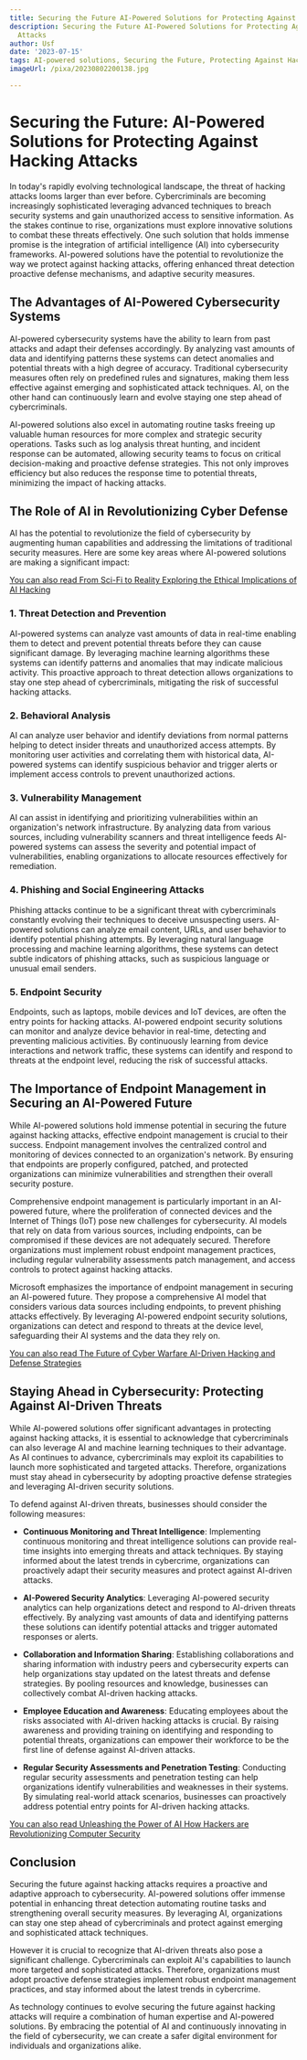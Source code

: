 ```yaml
---
title: Securing the Future AI-Powered Solutions for Protecting Against Hacking Attacks
description: Securing the Future AI-Powered Solutions for Protecting Against Hacking
  Attacks
author: Usf
date: '2023-07-15'
tags: AI-powered solutions, Securing the Future, Protecting Against Hacking Attacks
imageUrl: /pixa/20230802200138.jpg

---
```

# Securing the Future: AI-Powered Solutions for Protecting Against Hacking  Attacks

In today's rapidly evolving technological landscape,  the threat of hacking attacks looms larger than ever before. Cybercriminals are  becoming increasingly  sophisticated leveraging  advanced techniques to breach security systems and gain unauthorized access to sensitive  information. As the stakes continue  to rise, organizations must explore innovative solutions to combat these  threats  effectively. One such solution  that holds immense promise is the integration of artificial intelligence (AI) into cybersecurity frameworks. AI-powered  solutions have the potential to  revolutionize the way we protect against hacking  attacks, offering enhanced threat  detection proactive defense mechanisms, and adaptive security  measures.

## The Advantages of AI-Powered Cybersecurity Systems

AI-powered cybersecurity systems have the ability to learn from past attacks and adapt their defenses accordingly. By analyzing vast amounts  of data and identifying patterns these systems can detect anomalies and potential threats with a high  degree of accuracy.  Traditional cybersecurity measures often rely on predefined rules  and signatures, making them less effective against  emerging and sophisticated  attack techniques. AI, on the other hand  can continuously learn and evolve staying one  step ahead of  cybercriminals.

AI-powered solutions also excel  in automating routine tasks freeing up valuable human resources for more complex and strategic security operations. Tasks such as log analysis threat hunting, and incident response can be  automated, allowing security teams to focus  on critical decision-making and proactive defense strategies. This not only improves efficiency  but also reduces the response time to potential threats, minimizing the impact of hacking attacks.

## The Role of AI in  Revolutionizing Cyber Defense

AI has the potential to revolutionize the field of cybersecurity by augmenting human capabilities and addressing the  limitations of traditional security  measures. Here are some key areas where  AI-powered solutions are making a significant impact:

[You can also read From Sci-Fi to Reality Exploring the Ethical Implications of AI Hacking](From%20Sci-Fi%20to%20Reality%20Exploring%20the%20Ethical%20Implications%20of%20AI%20Hacking)


### 1. Threat Detection and Prevention

AI-powered systems can analyze vast amounts of data in real-time enabling them to detect and prevent potential threats before they can cause significant damage. By  leveraging machine  learning algorithms these  systems can identify  patterns and  anomalies that may indicate  malicious activity.  This proactive approach to threat detection allows organizations to  stay one step  ahead of cybercriminals, mitigating the risk of successful hacking attacks.

### 2.  Behavioral Analysis

AI can analyze user behavior and identify deviations from normal patterns helping  to detect  insider threats and unauthorized access attempts. By monitoring user activities and correlating them with historical data, AI-powered systems can identify suspicious behavior and trigger alerts or  implement access controls to prevent unauthorized actions.

### 3.  Vulnerability Management

AI can assist in identifying and prioritizing vulnerabilities within an organization's network infrastructure. By  analyzing data from various sources, including vulnerability scanners and threat intelligence feeds AI-powered systems can assess the severity and potential impact of vulnerabilities,  enabling organizations to allocate resources  effectively for remediation.

### 4. Phishing and Social Engineering Attacks

Phishing  attacks continue to be a significant threat with cybercriminals constantly evolving  their techniques to deceive unsuspecting users.  AI-powered solutions can analyze email content, URLs, and user behavior to identify potential phishing attempts. By  leveraging  natural language processing  and machine learning algorithms, these systems can  detect subtle indicators of  phishing attacks, such as suspicious language or unusual email senders.

### 5. Endpoint Security

Endpoints, such as laptops, mobile devices and IoT devices, are often the entry points for hacking attacks. AI-powered endpoint security solutions can monitor and analyze device behavior in real-time,  detecting and preventing malicious activities. By continuously learning from device interactions and network traffic, these systems can identify and respond to threats at the endpoint level,  reducing the risk of successful attacks.

## The Importance of Endpoint Management in Securing an AI-Powered Future

While AI-powered solutions hold immense potential in securing the future against hacking attacks, effective endpoint management is crucial to their success. Endpoint management involves the centralized control and  monitoring  of devices connected to an organization's network. By ensuring that endpoints  are properly configured, patched, and protected  organizations can  minimize vulnerabilities  and strengthen their overall security posture.

Comprehensive endpoint  management is particularly important in an AI-powered future, where the proliferation of connected devices and the Internet of  Things (IoT) pose new challenges for cybersecurity. AI models that rely on data from various sources, including endpoints, can be compromised if  these devices are not adequately secured. Therefore  organizations must implement  robust  endpoint management practices, including regular vulnerability assessments patch management, and  access controls to  protect against hacking attacks.

Microsoft emphasizes the importance  of endpoint  management  in securing an AI-powered  future. They propose a comprehensive AI model that considers various  data sources including endpoints, to prevent phishing  attacks effectively. By leveraging AI-powered endpoint security solutions, organizations can detect and respond to threats at the device level, safeguarding their AI systems  and the data they rely on.

[You can  also read The Future  of Cyber Warfare AI-Driven Hacking and Defense Strategies](The%20Future%20of%20Cyber%20Warfare%20AI-Driven%20Hacking%20and%20Defense%20Strategies)


## Staying Ahead in Cybersecurity: Protecting Against AI-Driven Threats

While AI-powered solutions  offer significant advantages in protecting against hacking attacks,  it is essential to acknowledge that  cybercriminals can also leverage AI and machine learning techniques to their advantage. As  AI continues to advance, cybercriminals may exploit its  capabilities to launch more  sophisticated and targeted attacks. Therefore,  organizations  must stay ahead in cybersecurity by adopting  proactive defense strategies and leveraging AI-driven security solutions.

To defend against AI-driven threats, businesses should consider the following measures:

- **Continuous Monitoring and  Threat Intelligence**: Implementing continuous  monitoring  and threat intelligence solutions can provide real-time insights into emerging threats and attack techniques. By staying informed about the latest trends in cybercrime, organizations can proactively adapt their security measures and protect against AI-driven attacks.

- **AI-Powered Security Analytics**: Leveraging AI-powered security analytics can help organizations detect and respond to AI-driven  threats effectively. By analyzing vast  amounts of data  and identifying  patterns these solutions  can identify potential attacks and  trigger automated responses or alerts.

- **Collaboration and Information Sharing**: Establishing collaborations and sharing information with industry peers and cybersecurity experts  can help organizations stay updated on the latest threats and defense strategies. By pooling resources and knowledge, businesses can collectively combat AI-driven hacking attacks.

-  **Employee Education and Awareness**: Educating employees about the risks associated with AI-driven hacking attacks is crucial. By raising awareness and providing training on identifying and responding to potential  threats, organizations can empower their workforce to be the first  line of defense against AI-driven attacks.

- **Regular Security Assessments and Penetration Testing**: Conducting regular security assessments and penetration testing can help organizations  identify vulnerabilities and weaknesses in their systems. By simulating real-world attack scenarios, businesses can proactively address potential entry points for AI-driven hacking attacks.

[You can also read Unleashing  the Power of AI How  Hackers are Revolutionizing Computer Security](Unleashing%20the%20Power%20of%20AI%20How%20Hackers%20are%20Revolutionizing%20Computer%20Security)


## Conclusion

Securing the future against hacking  attacks requires a proactive and adaptive  approach to cybersecurity. AI-powered  solutions offer  immense potential in  enhancing threat detection automating routine tasks and strengthening overall security measures. By  leveraging AI,  organizations can stay one step ahead of cybercriminals and protect against emerging  and sophisticated attack techniques.

However it is crucial  to recognize that AI-driven threats also pose a significant challenge. Cybercriminals can exploit AI's capabilities to launch more targeted and sophisticated attacks. Therefore,  organizations must adopt proactive defense  strategies implement robust endpoint management practices, and stay informed about the latest trends in cybercrime.

As technology continues to evolve securing the future against hacking attacks will require a combination of human  expertise and AI-powered solutions. By embracing the potential of  AI  and continuously innovating in the field of cybersecurity, we can create  a safer digital environment for individuals and  organizations alike.